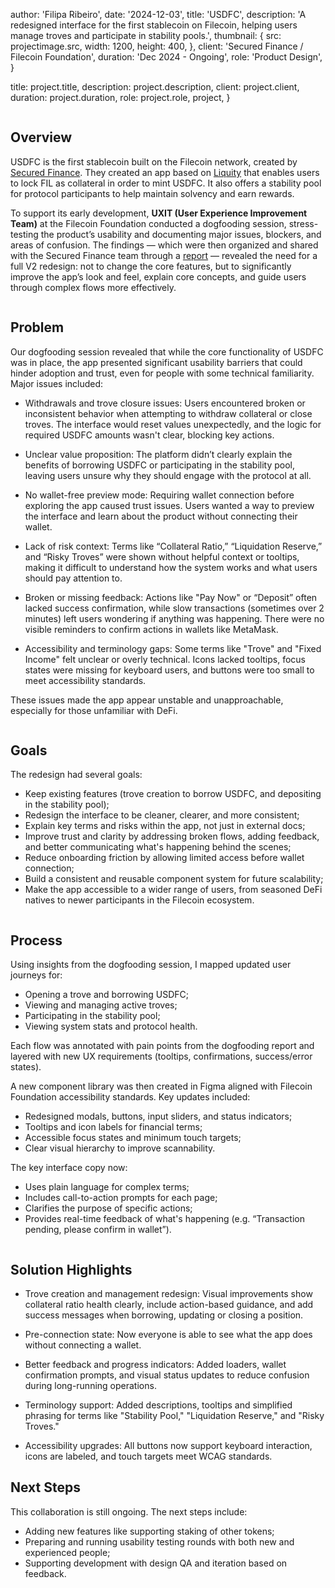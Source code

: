 
  author: 'Filipa Ribeiro',
  date: '2024-12-03',
  title: 'USDFC',
  description:
    'A redesigned interface for the first stablecoin on Filecoin, helping users manage troves and participate in stability pools.',
  thumbnail: {
    src: projectimage.src,
    width: 1200,
    height: 400,
  },
  client: 'Secured Finance / Filecoin Foundation',
  duration: 'Dec 2024 - Ongoing',
  role: 'Product Design',
}

  title: project.title,
  description: project.description,
  client: project.client,
  duration: project.duration,
  role: project.role,
  project,
}

<Image src={projectimage} alt="" />


## Overview

USDFC is the first stablecoin built on the Filecoin network, created by [Secured Finance](https://secured.finance/). They created an app based on [Liquity](https://liquity.app/) that enables users to lock FIL as collateral in order to mint USDFC. It also offers a stability pool for protocol participants to help maintain solvency and earn rewards.

To support its early development, **UXIT (User Experience Improvement Team)** at the Filecoin Foundation conducted a dogfooding session, stress-testing the product’s usability and documenting major issues, blockers, and areas of confusion. The findings — which were then organized and shared with the Secured Finance team through a [report](https://filecoin.notion.site/USDFC-Secured-Finance-Report-15f7631f282580158331c24b4dd1f709?pvs=4) — revealed the need for a full V2 redesign: not to change the core features, but to significantly improve the app’s look and feel, explain core concepts, and guide users through complex flows more effectively.

<Image src={image2} alt="" />


## Problem

Our dogfooding session revealed that while the core functionality of USDFC was in place, the app presented significant usability barriers that could hinder adoption and trust, even for people with some technical familiarity. Major issues included:

- Withdrawals and trove closure issues: Users encountered broken or inconsistent behavior when attempting to withdraw collateral or close troves. The interface would reset values unexpectedly, and the logic for required USDFC amounts wasn't clear, blocking key actions.
  
- Unclear value proposition: The platform didn’t clearly explain the benefits of borrowing USDFC or participating in the stability pool, leaving users unsure why they should engage with the protocol at all.

- No wallet-free preview mode: Requiring wallet connection before exploring the app caused trust issues. Users wanted a way to preview the interface and learn about the product without connecting their wallet.

- Lack of risk context: Terms like “Collateral Ratio,” “Liquidation Reserve,” and “Risky Troves” were shown without helpful context or tooltips, making it difficult to understand how the system works and what users should pay attention to.

- Broken or missing feedback: Actions like "Pay Now" or “Deposit” often lacked success confirmation, while slow transactions (sometimes over 2 minutes) left users wondering if anything was happening. There were no visible reminders to confirm actions in wallets like MetaMask.

- Accessibility and terminology gaps: Some terms like "Trove" and "Fixed Income" felt unclear or overly technical. Icons lacked tooltips, focus states were missing for keyboard users, and buttons were too small to meet accessibility standards.

These issues made the app appear unstable and unapproachable, especially for those unfamiliar with DeFi.


<Image src={image3} alt="" />

## Goals

The redesign had several goals:

- Keep existing features (trove creation to borrow USDFC, and depositing in the stability pool);
- Redesign the interface to be cleaner, clearer, and more consistent;
- Explain key terms and risks within the app, not just in external docs;
- Improve trust and clarity by addressing broken flows, adding feedback, and better communicating what's happening behind the scenes;
- Reduce onboarding friction by allowing limited access before wallet connection;
- Build a consistent and reusable component system for future scalability;
- Make the app accessible to a wider range of users, from seasoned DeFi natives to newer participants in the Filecoin ecosystem.

<Image src={image4} alt="" />

## Process

Using insights from the dogfooding session, I mapped updated user journeys for:

- Opening a trove and borrowing USDFC;
- Viewing and managing active troves;
- Participating in the stability pool;
- Viewing system stats and protocol health.

Each flow was annotated with pain points from the dogfooding report and layered with new UX requirements (tooltips, confirmations, success/error states).

A new component library was then created in Figma aligned with Filecoin Foundation accessibility standards. Key updates included:

- Redesigned modals, buttons, input sliders, and status indicators;
- Tooltips and icon labels for financial terms;
- Accessible focus states and minimum touch targets;
- Clear visual hierarchy to improve scannability.

The key interface copy now:

- Uses plain language for complex terms;
- Includes call-to-action prompts for each page;
- Clarifies the purpose of specific actions;
- Provides real-time feedback of what's happening (e.g. “Transaction pending, please confirm in wallet”).

<Image src={image5} alt="" />


## Solution Highlights

- Trove creation and management redesign: Visual improvements show collateral ratio health clearly, include action-based guidance, and add success messages when borrowing, updating or closing a position.

- Pre-connection state: Now everyone is able to see what the app does without connecting a wallet.

- Better feedback and progress indicators: Added loaders, wallet confirmation prompts, and visual status updates to reduce confusion during long-running operations.

- Terminology support: Added descriptions, tooltips and simplified phrasing for terms like "Stability Pool," "Liquidation Reserve," and "Risky Troves."

- Accessibility upgrades: All buttons now support keyboard interaction, icons are labeled, and touch targets meet WCAG standards.


## Next Steps

This collaboration is still ongoing. The next steps include:

- Adding new features like supporting staking of other tokens;
- Preparing and running usability testing rounds with both new and experienced people;
- Supporting development with design QA and iteration based on feedback.


<Image src={image6} alt="" />